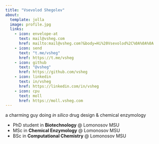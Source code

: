 ```yaml
---
title: "Vsevolod Shegolev"
about:
  template: jolla
  image: profile.jpg
  links:
    - icon: envelope-at
      text: mail@vsheg.com
      href: mailto:mail@vsheg.com?&body=Hi%20Vsevolod%2C%0A%0A%0A
    - icon: send
      text: "t.me/vsheg"
      href: https://t.me/vsheg
    - icon: github
      text: "@vsheg"
      href: https://github.com/vsheg
    - icon: linkedin
      text: in/vsheg
      href: https://linkedin.com/in/vsheg
    - icon: cpu
      text: moll
      href: https://moll.vsheg.com
---
```


a charming guy doing *in silico* drug design & chemical enzymology

- PhD student in **Biotechnology** @ Lomonosov MSU
- MSc in **Chemical Enzymology** @ Lomonosov MSU 
- BSc in **Computational Chemistry** @ Lomonosov MSU 
